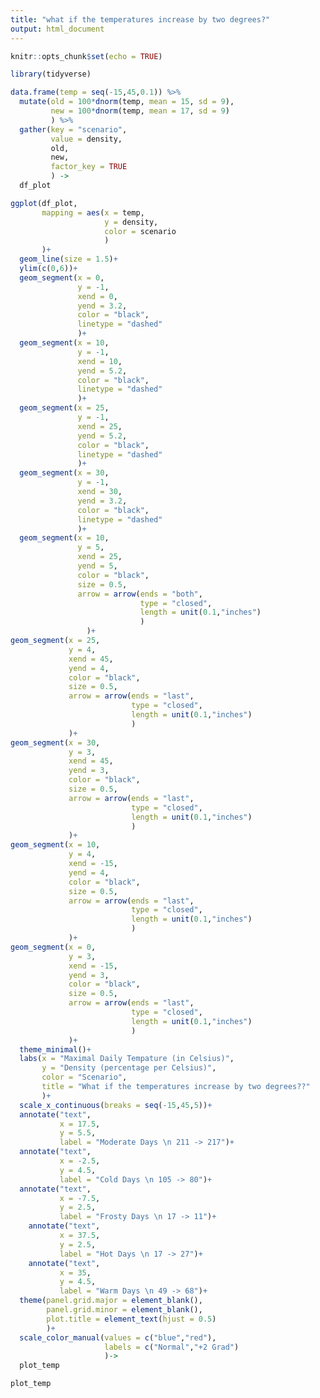 ```yaml
---
title: "what if the temperatures increase by two degrees?"
output: html_document
---
```


```r
knitr::opts_chunk$set(echo = TRUE)
```


```r
library(tidyverse)
```


```r
data.frame(temp = seq(-15,45,0.1)) %>%
  mutate(old = 100*dnorm(temp, mean = 15, sd = 9),
         new = 100*dnorm(temp, mean = 17, sd = 9)
         ) %>%
  gather(key = "scenario",
         value = density,
         old,
         new,
         factor_key = TRUE
         ) ->
  df_plot
```



```r
ggplot(df_plot,
       mapping = aes(x = temp,
                     y = density,
                     color = scenario
                     )
       )+
  geom_line(size = 1.5)+
  ylim(c(0,6))+
  geom_segment(x = 0,
               y = -1,
               xend = 0,
               yend = 3.2,
               color = "black",
               linetype = "dashed"
               )+
  geom_segment(x = 10,
               y = -1,
               xend = 10,
               yend = 5.2,
               color = "black",
               linetype = "dashed"
               )+
  geom_segment(x = 25,
               y = -1,
               xend = 25,
               yend = 5.2,
               color = "black",
               linetype = "dashed"
               )+
  geom_segment(x = 30,
               y = -1,
               xend = 30,
               yend = 3.2,
               color = "black",
               linetype = "dashed"
               )+
  geom_segment(x = 10,
               y = 5,
               xend = 25,
               yend = 5,
               color = "black",
               size = 0.5,
               arrow = arrow(ends = "both",
                             type = "closed",
                             length = unit(0.1,"inches")
                             )
                 )+
geom_segment(x = 25,
             y = 4,
             xend = 45,
             yend = 4,
             color = "black",
             size = 0.5,
             arrow = arrow(ends = "last",
                           type = "closed",
                           length = unit(0.1,"inches")
                           )
             )+
geom_segment(x = 30,
             y = 3,
             xend = 45,
             yend = 3,
             color = "black",
             size = 0.5,
             arrow = arrow(ends = "last",
                           type = "closed",
                           length = unit(0.1,"inches")
                           )
             )+
geom_segment(x = 10,
             y = 4,
             xend = -15,
             yend = 4,
             color = "black",
             size = 0.5,
             arrow = arrow(ends = "last",
                           type = "closed",
                           length = unit(0.1,"inches")
                           )
             )+
geom_segment(x = 0,
             y = 3,
             xend = -15,
             yend = 3,
             color = "black",
             size = 0.5,
             arrow = arrow(ends = "last",
                           type = "closed",
                           length = unit(0.1,"inches")
                           )
             )+
  theme_minimal()+
  labs(x = "Maximal Daily Tempature (in Celsius)",
       y = "Density (percentage per Celsius)",
       color = "Scenario",
       title = "What if the temperatures increase by two degrees??"
       )+
  scale_x_continuous(breaks = seq(-15,45,5))+
  annotate("text",
           x = 17.5,
           y = 5.5,
           label = "Moderate Days \n 211 -> 217")+
  annotate("text",
           x = -2.5,
           y = 4.5,
           label = "Cold Days \n 105 -> 80")+
  annotate("text",
           x = -7.5,
           y = 2.5,
           label = "Frosty Days \n 17 -> 11")+
    annotate("text",
           x = 37.5,
           y = 2.5,
           label = "Hot Days \n 17 -> 27")+
    annotate("text",
           x = 35,
           y = 4.5,
           label = "Warm Days \n 49 -> 68")+
  theme(panel.grid.major = element_blank(),
        panel.grid.minor = element_blank(),
        plot.title = element_text(hjust = 0.5)
        )+
  scale_color_manual(values = c("blue","red"),
                     labels = c("Normal","+2 Grad") 
                     )->
  plot_temp

plot_temp
```

